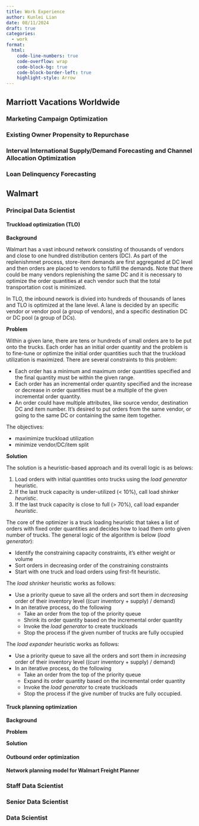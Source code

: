 ```yaml
---
title: Work Experience
author: Kunlei Lian
date: 08/11/2024
draft: true
categories:
  - work
format:
  html:
    code-line-numbers: true
    code-overflow: wrap
    code-block-bg: true
    code-block-border-left: true
    highlight-style: Arrow
---
```


## Marriott Vacations Worldwide

### Marketing Campaign Optimization

### Existing Owner Propensity to Repurchase

### Interval International Supply/Demand Forecasting and Channel Allocation Optimization

### Loan Delinquency Forecasting


## Walmart

### Principal Data Scientist

#### Truckload optimization (TLO)

**Background**

Walmart has a vast inbound network consisting of thousands of vendors and close to one hundred distribution centers (DC). As part of the replenishmnet process, store-item demands are first aggregated at DC level and then orders are placed to vendors to fulfill the demands. Note that there could be many vendors replenishing the same DC and it is necessary to optimize the order quantities at each vendor such that the total transportation cost is minimized.

In TLO, the inbound nework is divied into hundreds of thousands of lanes and TLO is optimized at the lane level. A lane is decided by an specific vendor or vendor pool (a group of vendors), and a specific destination DC or DC pool (a group of DCs).

**Problem**

Within a given lane, there are tens or hundreds of small orders are to be put onto the trucks.
Each order has an initial order quantity and the problem is to fine-tune or optimize the initial order quantities such that the truckload utilization is maximized.
There are several constraints to this problem:

- Each order has a minimum and maximum order quantities specified and the final quantity must be within the given range.
- Each order has an incremental order quantity specified and the increase or decrease in order quantities must be a multiple of the given incremental order quantity.
- An order could have multiple attributes, like source vendor, destination DC and item number. It's desired to put orders from the same vendor, or going to the same DC or containing the same item together.

The objectives:

- maximimize truckload utilization
- minimize vendor/DC/item split

**Solution**

The solution is a heuristic-based approach and its overall logic is as belows:

1. Load orders with initial quantities onto trucks using the *load generator* heuristic.
2. If the last truck capacity is under-utilized (< 10%), call load shinker *heuristic*.
3. If the last truck capacity is close to full (> 70%), call load expander *heuristic*.

The core of the optimizer is a truck loading heuristic that takes a list of orders with fixed order quantities and decides how to load them onto given number of trucks. The general logic of the algorithm is below (*load generator*):

- Identify the constraining capacity constraints, it's either weight or volume
- Sort orders in decreasing order of the constraining constraints
- Start with one truck and load orders using first-fit heuristic.

The *load shrinker* heuristic works as follows:

- Use a priority queue to save all the orders and sort them in *decreasing* order of their inventory level ((curr inventory + supply) / demand)
- In an iterative process, do the following
  - Take an order from the top of the priority queue
  - Shrink its order quantity based on the incremental order quantity
  - Invoke the *load generator* to create truckloads
  - Stop the process if the given number of trucks are fully occupied


The *load expander* heuristic works as follows:

- Use a priority queue to save all the orders and sort them in *increasing* order of their inventory level ((curr inventory + supply) / demand)
- In an iterative process, do the following
  - Take an order from the top of the priority queue
  - Expand its order quantity based on the incremental order quantity
  - Invoke the *load generator* to create truckloads
  - Stop the process if the give number of trucks are fully occupied.


#### Truck planning optimization

**Background**



**Problem**


**Solution**



#### Outbound order optimization


#### Network planning model for Walmart Freight Planner


### Staff Data Scientist


### Senior Data Scientist


### Data Scientist


